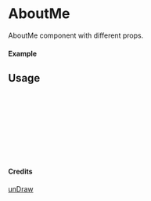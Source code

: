 
<Meta of={AboutMe} title="unDraw/AboutMe" />

# AboutMe

AboutMe component with different props.

#### Example

<Canvas of={AboutMe.Primary} />

## Usage

```ts
import { AboutMe } from "yadl-ui";

const Example = () => {
  return (
      <AboutMe />
  );
};

export default Example;
```

#### Credits
[unDraw](https://undraw.co/illustrations)

